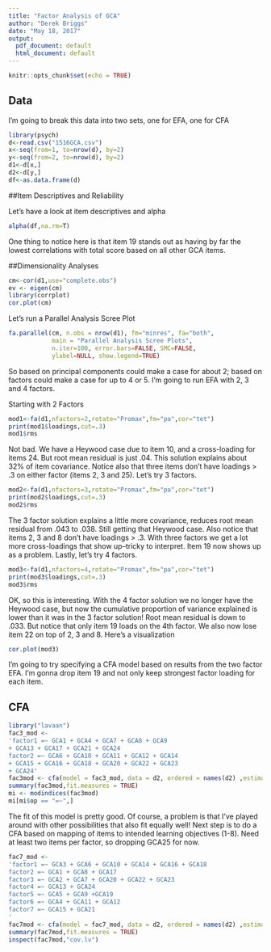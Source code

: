 ```yaml
---
title: "Factor Analysis of GCA"
author: "Derek Briggs"
date: "May 18, 2017"
output:
  pdf_document: default
  html_document: default
---
```


```r
knitr::opts_chunk$set(echo = TRUE)
```

## Data

I'm going to break this data into two sets, one for EFA, one for CFA

```r
library(psych)
d<-read.csv("1516GCA.csv")
x<-seq(from=1, to=nrow(d), by=2)
y<-seq(from=2, to=nrow(d), by=2)
d1<-d[x,]
d2<-d[y,]
df<-as.data.frame(d)
```

##Item Descriptives and Reliability

Let's have a look at item descriptives and alpha

```r
alpha(df,na.rm=T)
```
One thing to notice here is that item 19 stands out as having by far the lowest correlations with total score based on all other GCA items.

##Dimensionality Analyses



```r
cm<-cor(d1,use="complete.obs")
ev <- eigen(cm)
library(corrplot)
cor.plot(cm)
```

Let's run a Parallel Analysis Scree Plot
```r
fa.parallel(cm, n.obs = nrow(d1), fm="minres", fa="both", 
            main = "Parallel Analysis Scree Plots",
            n.iter=100, error.bars=FALSE, SMC=FALSE,
            ylabel=NULL, show.legend=TRUE)
```
So based on principal components could make a case for about 2; based on factors could make a case for up to 4 or 5. I'm going to run EFA with 2, 3 and 4 factors. 

Starting with 2 Factors

```r
mod1<-fa(d1,nfactors=2,rotate="Promax",fm="pa",cor="tet")
print(mod1$loadings,cut=.3)
mod1$rms
```
Not bad. We have a Heywood case due to item 10, and a cross-loading for items 24. But root mean residual is just .04. This solution explains about 32% of item covariance. Notice also that three items don't have loadings > .3 on either factor (items 2, 3 and 25). Let's try 3 factors.

```r
mod2<-fa(d1,nfactors=3,rotate="Promax",fm="pa",cor="tet")
print(mod2$loadings,cut=.3)
mod2$rms
```
The 3 factor solution explains a little more covariance, reduces root mean residual from .043 to .038. Still getting that Heywood case. Also notice that items 2, 3 and 8 don't have loadings > .3. With three factors we get a lot more cross-loadings that show up--tricky to interpret. Item 19 now shows up as a problem. Lastly, let's try 4 factors.
```r
mod3<-fa(d1,nfactors=4,rotate="Promax",fm="pa",cor="tet")
print(mod3$loadings,cut=.3)
mod3$rms
```
OK, so this is interesting. With the 4 factor solution we no longer have the Heywood case, but now the cumulative proportion of variance explained is lower than it was in the 3 factor solution! Root mean residual is down to .033. But notice that only item 19 loads on the 4th factor. We also now lose item 22 on top of 2, 3 and 8. Here's a visualization

```r
cor.plot(mod3)
```
I'm going to try specifying a CFA model based on results from the two factor EFA.  I'm gonna drop item 19 and not only keep strongest factor loading for each item.

## CFA

```r
library("lavaan")
fac3_mod <- 
'factor1 =~ GCA1 + GCA4 + GCA7 + GCA8 + GCA9
+ GCA13 + GCA17 + GCA21 + GCA24
factor2 =~ GCA6 + GCA10 + GCA11 + GCA12 + GCA14
+ GCA15 + GCA16 + GCA18 + GCA20 + GCA22 + GCA23 
+ GCA24'
fac3mod <- cfa(model = fac3_mod, data = d2, ordered = names(d2) ,estimator = "DWLS", se = "robust", test = "scaled.shifted", std.lv = TRUE)
summary(fac3mod,fit.measures = TRUE)
mi <- modindices(fac3mod)
mi[mi$op == "=~",]
```
The fit of this model is pretty good. Of course, a problem is that I've played around with other possibilities that also fit equally well! Next step is to do a CFA based on mapping of items to intended learning objectives (1-8). Need at least two items per factor, so dropping GCA25 for now.

```r
fac7_mod <- 
'factor1 =~ GCA3 + GCA6 + GCA10 + GCA14 + GCA16 + GCA18
factor2 =~ GCA1 + GCA8 + GCA17 
factor3 =~ GCA2 + GCA7 + GCA20 + GCA22 + GCA23 
factor4 =~ GCA13 + GCA24
factor5 =~ GCA5 + GCA9 +GCA19
factor6 =~ GCA4 + GCA11 + GCA12
factor7 =~ GCA15 + GCA21
'
fac7mod <- cfa(model = fac7_mod, data = d2, ordered = names(d2) ,estimator = "DWLS", se = "robust", test = "scaled.shifted", std.lv = TRUE)
summary(fac7mod,fit.measures = TRUE)
inspect(fac7mod,"cov.lv")
```